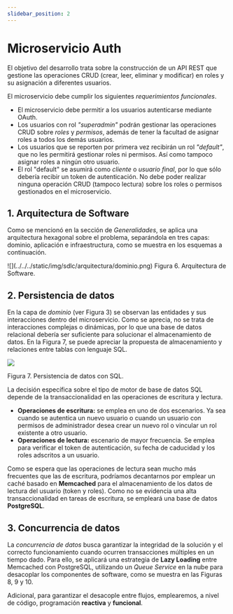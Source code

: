 ```yaml
---
slidebar_position: 2
---
```


# Microservicio Auth

El objetivo del desarrollo trata sobre la construcción de un API REST que gestione las operaciones CRUD (crear, leer, eliminar y modificar) en roles y su asignación a diferentes usuarios. 

El microservicio debe cumplir los siguientes _requerimientos funcionales_.

* El microservicio debe permitir a los usuarios autenticarse mediante OAuth.
* Los usuarios con rol _"superadmin"_ podrán gestionar las operaciones CRUD sobre _roles_ y _permisos_, además de tener la facultad de asignar roles a todos los demás usuarios.
* Los usuarios que se reporten por primera vez recibirán un rol _"default"_, que no les permitirá gestionar roles ni permisos. Así como tampoco asignar roles a ningún otro usuario.
* El rol "default" se asumirá como _cliente_ o _usuario final_, por lo que sólo debería recibir un token de autenticación. No debe poder realizar ninguna operación CRUD (tampoco lectura) sobre los roles o permisos gestionados en el microservicio.


## 1. Arquitectura de Software

Como se mencionó en la sección de _Generalidades_, se aplica una arquitectura hexagonal sobre el problema, separándola en tres capas: dominio, aplicación e infraestructura, como se muestra en los esquemas a continuación. 


<Tabs>
    <TabItem value="dominio" label="Domain" default>
        <Dominio />
    </TabItem>
    <TabItem value="aplicacion" label="Application">
        <Aplicacion />
    </TabItem>
    <TabItem value="infraestructura" label="Infraestructure">
        <Infra />
    </TabItem>
    <TabItem value="total" label="Arquitectura Final">
        ![](../../../static/img/sdlc/arquitectura/dominio.png)
        Figura 6. Arquitectura de Software.
    </TabItem>
</Tabs>


## 2. Persistencia de datos

En la capa de _dominio_ (ver Figura 3) se observan las entidades y sus interacciones dentro del microservicio. Como se aprecia, no se trata de interacciones complejas o dinámicas, por lo que una base de datos relacional debería ser suficiente para solucionar el almacenamiento de datos. En la Figura 7, se puede apreciar la propuesta de almacenamiento y relaciones entre tablas con lenguaje SQL.

![](../../../static/img/sdlc/arquitectura/persistencia.png)

Figura 7. Persistencia de datos con SQL.

La decisión específica sobre el tipo de motor de base de datos SQL depende de la transaccionalidad en las operaciones de escritura y lectura. 

* __Operaciones de escritura:__ se emplea en uno de dos escenarios. Ya sea cuando se autentica un nuevo usuario o cuando un usuario con permisos de administrador desea crear un nuevo rol o vincular un rol existente a otro usuario.
* __Operaciones de lectura:__ escenario de mayor frecuencia. Se emplea para verificar el token de autenticación, su fecha de caducidad y los roles adscritos a un usuario.

Como se espera que las operaciones de lectura sean mucho más frecuentes que las de escritura, podríamos decantarnos por emplear un caché basado en __Memcached__ para el almacenamiento de los datos de lectura del usuario (token y roles). Como no se evidencia una alta transaccionalidad en tareas de escritura, se empleará una base de datos __PostgreSQL__.

## 3. Concurrencia de datos

La _concurrencia de datos_ busca garantizar la integridad de la solución y el correcto funcionamiento cuando ocurren transacciones múltiples en un tiempo dado. Para ello, se aplicará una estrategia de __Lazy Loading__ entre Memcached con PostgreSQL, utilizando un _Queue Service_ en la nube para desacoplar los componentes de software, como se muestra en las Figuras 8, 9 y 10.


<Tabs>
    <TabItem value="hit" label="Cache Hit: Success" default>
        <Hit />
    </TabItem>
    <TabItem value="miss1" label="Cache Hit: Expired Token">
        <Miss1 />
    </TabItem>
    <TabItem value="miss2" label="Cache Miss: New User">
        <Miss2 />
    </TabItem>
</Tabs>


Adicional, para garantizar el desacople entre flujos, emplearemos, a nivel de código, programación __reactiva__ y __funcional__.